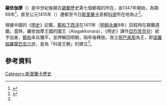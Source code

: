 '''羅依伽摩'''（{{lang-sa|Raigama}}）是中世紀後期古[[錫蘭|錫蘭]]歷史第七個都城的所在，由1347年開始，為期68年<ref>{{cite web |url=http://bandaragama.wordpress.com/2008/02/11/raigampura-heritage-ii-%E2%80%93-alakeshvara-alagakkonar-dynasty-begins |title='Raigampura Rajadhaniya' |author=Gunasena Gamage |publisher=Sarasvati Publications, Divulapitya}}</ref>，直至公元1415年{{Interlanguage link multi|波羅伽羅摩巴忽六世|en|Parakramabahu VI of Kotte}}（{{lang|en|Parakramabahu VI}}）遷都至今日[[斯里蘭卡|斯里蘭卡]]首都[[斯里賈亞瓦德納普拉科特|科提]]所在地為止<ref name="xinhua">{{cite news |url=http://news.xinhuanet.com/overseas/2005-07/07/content_3187475.htm |date=2005-07-07 |title=解开郑和在斯里兰卡的历史谜团 |publisher=[[新華網|新華網]] |accessdate=2010-12-25}}</ref>。

根據中國的《[[明史|明史]]》記載，[[鄭和下西洋|鄭和下西洋]]在1411年（[[明朝|明朝]][[永樂|永樂]]9年）回程時在錫蘭遇襲。當時，羅依伽摩王國的國王{{Interlanguage link multi|維羅·阿羅吉濕婆羅|en|Alagakkonara}}（Alagakkonara），《明史》譯作[[亞烈苦奈兒|亞烈苦奈兒]]）欲予加害，[[鄭和|鄭和]]率兵彌平，並押解回明朝，隔年後釋放。改立[[邪巴來那|邪巴來那]]為王，即[[波羅伽羅摩巴忽六世|波羅伽羅摩巴忽六世]]，是為「科提王朝」的建立<ref name="xinhua" />。

== 參考資料 ==
{{reflist}}



[[Category:斯里蘭卡歷史|Category:斯里蘭卡歷史]]